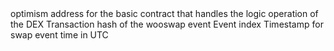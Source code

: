 <ParamField path="contract_address">
optimism address for the basic contract that handles the logic operation of the DEX
</ParamField>
<ParamField path="evt_tx_hash">
Transaction hash of the  wooswap event
</ParamField>
<ParamField path="evt_index">
Event index
</ParamField>
<ParamField path="evt_block_time">
Timestamp for swap event time in UTC
</ParamField>

